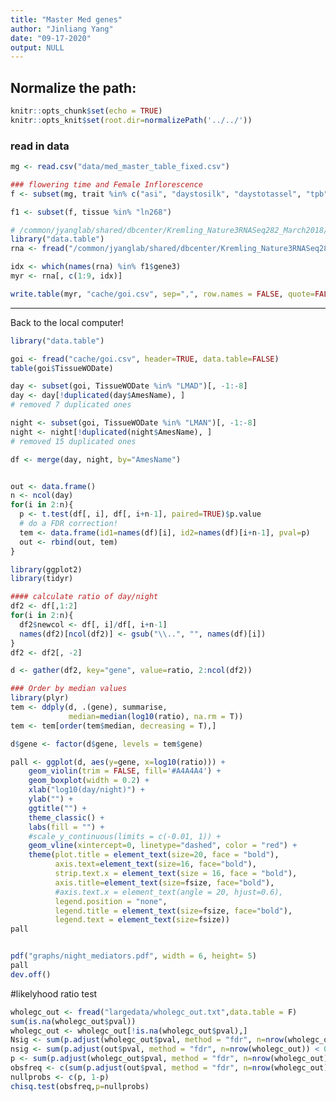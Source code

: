 ```yaml
---
title: "Master Med genes"
author: "Jinliang Yang"
date: "09-17-2020"
output: NULL
---
```



## Normalize the path:

```r
knitr::opts_chunk$set(echo = TRUE) 
knitr::opts_knit$set(root.dir=normalizePath('../../')) 
```

### read in data

```r
mg <- read.csv("data/med_master_table_fixed.csv")

### flowering time and Female Inflorescence
f <- subset(mg, trait %in% c("asi", "daystosilk", "daystotassel", "tpb", "tsl"))

f1 <- subset(f, tissue %in% "ln268")
```


```r
# /common/jyanglab/shared/dbcenter/Kremling_Nature3RNASeq282_March2018/Expression_matrix/df_STAR_HTSeq_counts_B73_match_based_on_genet_dist_DESeq2_normed_fpm_rounded_origNames_and_Altnames.txt
library("data.table")
rna <- fread("/common/jyanglab/shared/dbcenter/Kremling_Nature3RNASeq282_March2018/Expression_matrix/df_STAR_HTSeq_counts_B73_match_based_on_genet_dist_DESeq2_normed_fpm_rounded_origNames_and_Altnames.txt", header=TRUE, data.table=FALSE)

idx <- which(names(rna) %in% f1$gene3)
myr <- rna[, c(1:9, idx)]

write.table(myr, "cache/goi.csv", sep=",", row.names = FALSE, quote=FALSE)
```

------------------

Back to the local computer!


```r
library("data.table")

goi <- fread("cache/goi.csv", header=TRUE, data.table=FALSE)
table(goi$TissueWODate)
```

```r
day <- subset(goi, TissueWODate %in% "LMAD")[, -1:-8]
day <- day[!duplicated(day$AmesName), ] 
# removed 7 duplicated ones

night <- subset(goi, TissueWODate %in% "LMAN")[, -1:-8]
night <- night[!duplicated(night$AmesName), ] 
# removed 15 duplicated ones

df <- merge(day, night, by="AmesName")


out <- data.frame()
n <- ncol(day)
for(i in 2:n){
  p <- t.test(df[, i], df[, i+n-1], paired=TRUE)$p.value
  # do a FDR correction!
  tem <- data.frame(id1=names(df)[i], id2=names(df)[i+n-1], pval=p)
  out <- rbind(out, tem)
}

```

```r
library(ggplot2)
library(tidyr)

#### calculate ratio of day/night
df2 <- df[,1:2]
for(i in 2:n){
  df2$newcol <- df[, i]/df[, i+n-1]
  names(df2)[ncol(df2)] <- gsub("\\..", "", names(df)[i])
}
df2 <- df2[, -2]

d <- gather(df2, key="gene", value=ratio, 2:ncol(df2))

### Order by median values
library(plyr)
tem <- ddply(d, .(gene), summarise,
             median=median(log10(ratio), na.rm = T))
tem <- tem[order(tem$median, decreasing = T),]

d$gene <- factor(d$gene, levels = tem$gene)

pall <- ggplot(d, aes(y=gene, x=log10(ratio))) +
    geom_violin(trim = FALSE, fill='#A4A4A4') + 
    geom_boxplot(width = 0.2) +
    xlab("log10(day/night)") +
    ylab("") +
    ggtitle("") +
    theme_classic() +
    labs(fill = "") +
    #scale_y_continuous(limits = c(-0.01, 1)) +
    geom_vline(xintercept=0, linetype="dashed", color = "red") +
    theme(plot.title = element_text(size=20, face = "bold"), 
          axis.text=element_text(size=16, face="bold"),
          strip.text.x = element_text(size = 16, face = "bold"),
          axis.title=element_text(size=fsize, face="bold"),
          #axis.text.x = element_text(angle = 20, hjust=0.6),
          legend.position = "none", 
          legend.title = element_text(size=fsize, face="bold"),
          legend.text = element_text(size=fsize))
pall


pdf("graphs/night_mediators.pdf", width = 6, height= 5)
pall
dev.off()
```



#likelyhood ratio test
```r
wholegc_out <- fread("largedata/wholegc_out.txt",data.table = F)
sum(is.na(wholegc_out$pval))
wholegc_out <- wholegc_out[!is.na(wholegc_out$pval),]
Nsig <- sum(p.adjust(wholegc_out$pval, method = "fdr", n=nrow(wholegc_out)) < 0.05) 
nsig <- sum(p.adjust(out$pval, method = "fdr", n=nrow(wholegc_out)) < 0.05) 
p <- sum(p.adjust(wholegc_out$pval, method = "fdr", n=nrow(wholegc_out)) < 0.05)/nrow(wholegc_out)
obsfreq <- c(sum(p.adjust(out$pval, method = "fdr", n=nrow(wholegc_out)) < 0.05), nrow(f1)-nsig)
nullprobs <- c(p, 1-p)
chisq.test(obsfreq,p=nullprobs)
```

